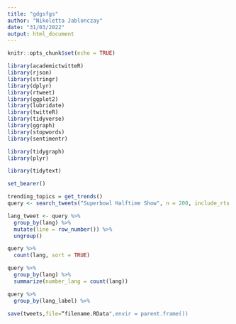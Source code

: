 ---
title: "gdgsfgs"
author: "Nikoletta Jablonczay"
date: "31/03/2022"
output: html_document
---

```{r setup, include=FALSE}
knitr::opts_chunk$set(echo = TRUE)
```


```{r}
library(academictwitteR)
library(rjson)
library(stringr)
library(dplyr)
library(rtweet)
library(ggplot2)
library(lubridate)
library(twitteR)
library(tidyverse)
library(ggraph)
library(stopwords)
library(sentimentr)
```


```{r}
library(tidygraph)
library(plyr)
```

```{r}
library(tidytext)
```

```{r}
set_bearer()
```

```{r}
trending_topics = get_trends()
query <- search_tweets("Superbowl Halftime Show", n = 200, include_rts = TRUE)
```

```{r}
lang_tweet <- query %>% 
  group_by(lang) %>% 
  mutate(line = row_number()) %>% 
  ungroup()

query %>% 
  count(lang, sort = TRUE)

```

```{r}
query %>%
  group_by(lang) %>%
  summarize(number_lang = count(lang))
```

```{r}
query %>% 
  group_by(lang_label) %>% 
```


```{r}
save(tweets,file=“filename.RData",envir = parent.frame())
```

